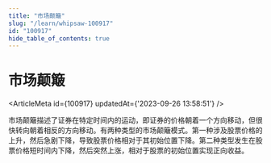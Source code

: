 ```yaml
---
title: "市场颠簸"
slug: "/learn/whipsaw-100917"
id: "100917"
hide_table_of_contents: true
---
```



# 市场颠簸

<ArticleMeta id={100917} updatedAt={'2023-09-26 13:58:51'} />
<div className='border-solid border-b border-t-0 my-4 border-[var(--ifm-color-gray-300)]' />

市场颠簸描述了证券在特定时间内的运动，即证券的价格朝着一个方向移动，但很快转向朝着相反的方向移动。有两种类型的市场颠簸模式。第一种涉及股票价格的上升，然后急剧下降，导致股票价格相对于其初始位置下降。第二种类型发生在股票价格短时间内下降，然后突然上涨，相对于股票的初始位置实现正向收益。
